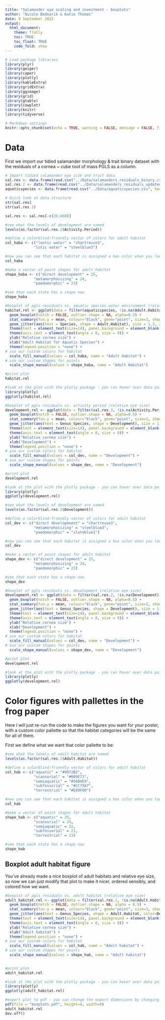 ```yaml
---
title: "Salamander eye scaling and investment - boxplots"
author: "Nicole Bednarik & Katie Thomas"
date: 9 September 2022
output:
  html_document:
    theme: flatly
    toc: TRUE
    toc_float: TRUE
    code_fold: show
---
```


```r

# Load package libraries
library(plyr)
library(geiger)
library(caper)
library(plotly)
library(kableExtra)
library(gridExtra)
library(ggimage)
library(grid)
library(gtable)
library(cowplot)
library(knitr)
library(tidyverse)

# Markdown settings
knitr::opts_chunk$set(echo = TRUE, warning = FALSE, message = FALSE, fig.height = 4.5, fig.width=8)

```

# Data

First we import our tidied salamander morphology & trait binary dataset with the residuals of a cornea ~ cube root of mass PGLS as a column.

```r

# Import tidied salamander eye size and trait data
sal.res <- data.frame(read.csv("../Data/salamanders_residuals_binary.csv", header=TRUE, na.strings=c("", "NA", " ","<1")))
sal.res.2 <- data.frame(read.csv("../Data/salamanders_residuals_updated.csv", header=TRUE, na.strings=c("", "NA", " ", "<1")))
aquaticspecies <- data.frame(read.csv("../Data/aquaticspecies.csv", header=TRUE, na.strings=c("", "NA", " ", "<1")))

# Quick look at data structure
str(sal.res)
str(sal.res.2)

sal.res <- sal.res[-c(35:460)]

```

```r
#see what the levels of development are named
levels(as.factor(sal.res.2$Activity.Period))

#define a colorblind-friendly vector of colors for adult habitat
col_haba <- c("lentic water" = "chartreuse3",
             "lotic water" = "steelblue3")

#now you can see that each habitat is assigned a hex color when you look at the vector
col_haba

#make a vector of point shapes for adult habitat
shape_haba <- c("direct development" = 25,
             "metamorphosizing" = 24,
             "paedomorphic" = 23)

#see that each state has a shape now
shape_haba
```

```r
#boxplot of pgls residuals vs. aquatic species water environment (relative eye size)
habitat.rel <- ggplot(data = filter(aquaticspecies, !is.na(Adult.Habitat)), aes(x = reorder(Adult.Habitat, pglsres.cdmass, fun=mean), y=pglsres.cdmass, fill=Adult.Habitat, shape=Adult.Habitat)) +
  geom_boxplot(notch = FALSE, outlier.shape = NA, alpha=0.5) +
  stat_summary(fun.y = mean, colour="black", geom="point", size=3, show_guide = FALSE) +
  geom_jitter(aes(text = Species, shape = Adult.Habitat), size = 1.3, alpha = 0.3, position = position_jitter(0.15)) +
  theme(text = element_text(size=14), panel.background = element_blank(), axis.line = element_line(colour = "black")) +
  theme(axis.text = element_text(angle = 0, size = 9)) +
  ylab("Relative cornea size") +
  xlab("Adult Habitat for Aquatic Species") +
  theme(legend.position = "none") +
# use our custom colors for habitat
  scale_fill_manual(values = col_haba, name = "Adult Habitat") +
# use our custom shapes for points
  scale_shape_manual(values = shape_haba, name = "Adult Habitat") 

#print plot
habitat.rel

#look at the plot with the plotly package - you can hover over data points to see what each species is, great way to check outliers!
library(plotly)
ggplotly(habitat.rel)

```

```r
#boxplot of pgls residuals vs. activity period (relative eye size)
development.rel <- ggplot(data = filter(sal.res.2, !is.na(Activity.Period)), aes(x = reorder(Activity.Period, pglsres.cdmass, fun=mean), y=pglsres.cdmass, fill=Activity.Period, shape=Activity.Period)) +
  geom_boxplot(notch = FALSE, outlier.shape = NA, alpha=0.5) +
  stat_summary(fun.y = mean, colour="black", geom="point", size=3, show_guide = FALSE) +
  geom_jitter(aes(text = Genus_Species, shape = Development), size = 1.3, alpha = 0.3, position = position_jitter(0.15)) +
  theme(text = element_text(size=14), panel.background = element_blank(), axis.line = element_line(colour = "black")) +
  theme(axis.text = element_text(angle = 0, size = 9)) +
  ylab("Relative cornea size") +
  xlab("Development") +
  theme(legend.position = "none") +
# use our custom colors for habitat
  scale_fill_manual(values = col_dev, name = "Development") +
# use our custom shapes for points
  scale_shape_manual(values = shape_dev, name = "Development") 

#print plot
development.rel

#look at the plot with the plotly package - you can hover over data points to see what each species is, great way to check outliers!
library(plotly)
ggplotly(development.rel)

```

```r
#see what the levels of development are named
levels(as.factor(sal.res.2$Development))

#define a colorblind-friendly vector of colors for adult habitat
col_dev <- c("direct developmnent" = "chartreuse3",
             "metamorphosizing" = "steelblue3",
             "paedomorphic" = "slateblue1")

#now you can see that each habitat is assigned a hex color when you look at the vector
col_dev

#make a vector of point shapes for adult habitat
shape_dev <- c("direct development" = 25,
             "metamorphosizing" = 24,
             "paedomorphic" = 23)

#see that each state has a shape now
shape_dev
```

```r
#boxplot of pgls residuals vs. development (relative eye size)
development.rel <- ggplot(data = filter(sal.res.2, !is.na(Development)), aes(x = reorder(Development, pglsres.cdmass, fun=mean), y=pglsres.cdmass, fill=Development, shape=Development)) +
  geom_boxplot(notch = FALSE, outlier.shape = NA, alpha=0.5) +
  stat_summary(fun.y = mean, colour="black", geom="point", size=3, show_guide = FALSE) +
  geom_jitter(aes(text = Genus_Species, shape = Development), size = 1.3, alpha = 0.3, position = position_jitter(0.15)) +
  theme(text = element_text(size=14), panel.background = element_blank(), axis.line = element_line(colour = "black")) +
  theme(axis.text = element_text(angle = 0, size = 9)) +
  ylab("Relative cornea size") +
  xlab("Development") +
  theme(legend.position = "none") +
# use our custom colors for habitat
  scale_fill_manual(values = col_dev, name = "Development") +
# use our custom shapes for points
  scale_shape_manual(values = shape_dev, name = "Development") 

#print plot
development.rel

#look at the plot with the plotly package - you can hover over data points to see what each species is, great way to check outliers!
library(plotly)
ggplotly(development.rel)

```

# Color  figures with pallettes in the frog paper

Here I will just re-run the code to make the figures you want for your poster, with a custom color pallette so that the habitat categories will be the same for all of them. 

First we define what we want that color pallette to be:

```r
#see what the levels of adult habitat are named
levels(as.factor(sal.res.2$Adult.Habitat))

#define a colorblind-friendly vector of colors for adult habitat
col_hab <- c("aquatic" = "#0072B2",
             "scansorial" = "#009E73",
             "semiaquatic" = "#56B4E9",
             "subfossorial" = "#CC79A7",
             "terrestrial" = "#E69F00")

#now you can see that each habitat is assigned a hex color when you look at the vector
col_hab

#make a vector of point shapes for adult habitat
shape_hab <- c("aquatic" = 25,
             "scansorial" = 24,
             "semiaquatic" = 22,
             "subfossorial" = 21,
             "terrestrial" = 23)

#see that each state has a shape now
shape_hab
```

## Boxplot adult habitat figure

You've already made a nice boxplot of adult habitats and relative eye size, so now we can just modify that plot to make it nicer, ordered sensibly, and colored how we want. 

```r

#boxplot of pgls residuals vs. adult habitat (relative eye size)
adult_habitat.rel <- ggplot(data = filter(sal.res.2, !is.na(Adult.Habitat)), aes(x = reorder(Adult.Habitat, pglsres.cdmass, fun = mean), y = pglsres.cdmass, fill=Adult.Habitat, shape = Adult.Habitat)) +
  geom_boxplot(notch = FALSE, outlier.shape = NA, alpha = 0.5) +
  stat_summary(fun.y = mean, colour="black", geom="point", size=3, show_guide = FALSE) +
  geom_jitter(aes(text = Genus_Species, shape = Adult.Habitat, color=Development),  size = 2, alpha = 0.8, position = position_jitter(0.15)) +
  theme(text = element_text(size=14), panel.background = element_blank(), axis.line = element_line(colour = "black")) +
  theme(axis.text = element_text(angle = 0, size = 9)) +
  ylab("Relative cornea size") +
  xlab("Adult habitat") +
  theme(legend.position = "none") +
# use our custom colors for habitat
  scale_fill_manual(values = col_hab, name = "Adult habitat") +
# use our custom shapes for points
  scale_shape_manual(values = shape_hab, name = "Adult habitat") 
  

#print plot
adult_habitat.rel

#look at the plot with the plotly package - you can hover over data points to see what each species is, great way to check outliers!
library(plotly)
ggplotly(adult_habitat.rel)

#export plot to pdf - you can change the export dimensions by changing the height and width numbers to make it fit well on your poster!
pdf(file = "boxplots.pdf", height=4, width=6)
adult_habitat.rel
dev.off()

```
